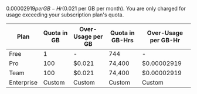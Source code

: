 $0.00002919 per GB-Hr ($0.021 per GB per month). You are only charged for usage exceeding your subscription plan's quota.

| Plan       | Quota in GB | Over-Usage per GB | Quota in GB-Hrs | Over-Usage per GB-Hr |
| ---------- | ----------- | ----------------- | --------------- | --------------------- |
| Free       | 1           | -                 | 744             | -                     |
| Pro        | 100         | $0.021            | 74,400          | $0.00002919           |
| Team       | 100         | $0.021            | 74,400          | $0.00002919           |
| Enterprise | Custom      | Custom            | Custom          | Custom                |
